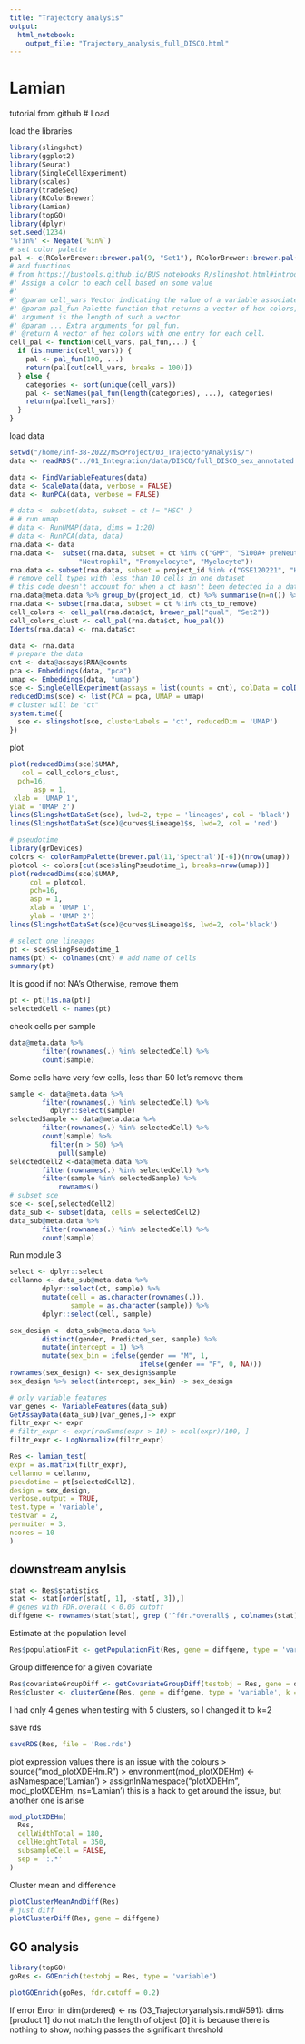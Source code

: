 ---
title: "Trajectory analysis"
output:
  html_notebook:
    output_file: "Trajectory_analysis_full_DISCO.html"
---


#  Lamian
tutorial from github
# Load

load the libraries

```{r}
library(slingshot)
library(ggplot2)
library(Seurat)
library(SingleCellExperiment)
library(scales)
library(tradeSeq)
library(RColorBrewer)
library(Lamian)
library(topGO)
library(dplyr)
set.seed(1234)
'%!in%' <- Negate(`%in%`)
# set color palette
pal <- c(RColorBrewer::brewer.pal(9, "Set1"), RColorBrewer::brewer.pal(8, "Set2"))
# and functions
# from https://bustools.github.io/BUS_notebooks_R/slingshot.html#introduction
#' Assign a color to each cell based on some value
#'
#' @param cell_vars Vector indicating the value of a variable associated with cells.
#' @param pal_fun Palette function that returns a vector of hex colors, whose
#' argument is the length of such a vector.
#' @param ... Extra arguments for pal_fun.
#' @return A vector of hex colors with one entry for each cell.
cell_pal <- function(cell_vars, pal_fun,...) {
  if (is.numeric(cell_vars)) {
    pal <- pal_fun(100, ...)
    return(pal[cut(cell_vars, breaks = 100)])
  } else {
    categories <- sort(unique(cell_vars))
    pal <- setNames(pal_fun(length(categories), ...), categories)
    return(pal[cell_vars])
  }
}

```

load data
```{r}
setwd("/home/inf-38-2022/MScProject/03_TrajectoryAnalysis/")
data <- readRDS("../01_Integration/data/DISCO/full_DISCO_sex_annotated.rds")
```

```{r}
data <- FindVariableFeatures(data)
data <- ScaleData(data, verbose = FALSE)
data <- RunPCA(data, verbose = FALSE)
```
```{r}
# data <- subset(data, subset = ct != "HSC" )
# # run umap
# data <- RunUMAP(data, dims = 1:20)
# data <- RunPCA(data, data)
rna.data <- data
rna.data <-  subset(rna.data, subset = ct %in% c("GMP", "S100A+ preNeutrophil", "Metamyelocyte/Band neutrophil",
                 "Neutrophil", "Promyelocyte", "Myelocyte"))
rna.data <- subset(rna.data, subset = project_id %in% c("GSE120221", "HCA_HematopoieticImmuneCellAtlas", "GSE185381"))
# remove cell types with less than 10 cells in one dataset
# this code doesn't account for when a ct hasn't been detected in a dataset
rna.data@meta.data %>% group_by(project_id, ct) %>% summarise(n=n()) %>% filter(n < 10) %>% pull(ct) -> cts_to_remove
rna.data <- subset(rna.data, subset = ct %!in% cts_to_remove)
cell_colors <- cell_pal(rna.data$ct, brewer_pal("qual", "Set2"))
cell_colors_clust <- cell_pal(rna.data$ct, hue_pal())
Idents(rna.data) <- rna.data$ct

```
```{r}
data <- rna.data
# prepare the data
cnt <- data@assays$RNA@counts
pca <- Embeddings(data, "pca")
umap <- Embeddings(data, "umap")
sce <- SingleCellExperiment(assays = list(counts = cnt), colData = colData(as.SingleCellExperiment(data)))
reducedDims(sce) <- list(PCA = pca, UMAP = umap)
# cluster will be "ct"
system.time({
  sce <- slingshot(sce, clusterLabels = 'ct', reducedDim = 'UMAP')
})
```

plot

```{r}
plot(reducedDims(sce)$UMAP,
   col = cell_colors_clust,
  pch=16,
      asp = 1,
 xlab = 'UMAP 1',
ylab = 'UMAP 2')
lines(SlingshotDataSet(sce), lwd=2, type = 'lineages', col = 'black')
lines(SlingshotDataSet(sce)@curves$Lineage1$s, lwd=2, col = 'red')

# pseudotime
library(grDevices)
colors <- colorRampPalette(brewer.pal(11,'Spectral')[-6])(nrow(umap))
plotcol <- colors[cut(sce$slingPseudotime_1, breaks=nrow(umap))]
plot(reducedDims(sce)$UMAP,
     col = plotcol,
     pch=16,
     asp = 1,
     xlab = 'UMAP 1',
     ylab = 'UMAP 2')
lines(SlingshotDataSet(sce)@curves$Lineage1$s, lwd=2, col='black')
```



```{r}
# select one lineages
pt <- sce$slingPseudotime_1
names(pt) <- colnames(cnt) # add name of cells
summary(pt)
```

It is good if not NA's
Otherwise, remove them

```{r}
pt <- pt[!is.na(pt)]
selectedCell <- names(pt)
```


check cells per sample
```{r}
data@meta.data %>%
        filter(rownames(.) %in% selectedCell) %>%
        count(sample)
```
Some cells have very few cells, less than 50
let's remove them
```{r}
sample <- data@meta.data %>%
        filter(rownames(.) %in% selectedCell) %>%
          dplyr::select(sample)
selectedSample <- data@meta.data %>%
        filter(rownames(.) %in% selectedCell) %>%
        count(sample) %>%
          filter(n > 50) %>%
            pull(sample)
selectedCell2 <-data@meta.data %>%
        filter(rownames(.) %in% selectedCell) %>%
        filter(sample %in% selectedSample) %>%
            rownames()
# subset sce
sce <- sce[,selectedCell2]
data_sub <- subset(data, cells = selectedCell2)
data_sub@meta.data %>%
        filter(rownames(.) %in% selectedCell) %>%
        count(sample)
```




Run module 3
```{r}
select <- dplyr::select
cellanno <- data_sub@meta.data %>%
        dplyr::select(ct, sample) %>%
        mutate(cell = as.character(rownames(.)),
               sample = as.character(sample)) %>%
        dplyr::select(cell, sample)

sex_design <- data_sub@meta.data %>%
        distinct(gender, Predicted_sex, sample) %>%
        mutate(intercept = 1) %>%
        mutate(sex_bin = ifelse(gender == "M", 1,
                                ifelse(gender == "F", 0, NA)))
rownames(sex_design) <- sex_design$sample
sex_design %>% select(intercept, sex_bin) -> sex_design

# only variable features
var_genes <- VariableFeatures(data_sub)
GetAssayData(data_sub)[var_genes,]-> expr
filtr_expr <- expr
# filtr_expr <- expr[rowSums(expr > 10) > ncol(expr)/100, ]
filtr_expr <- LogNormalize(filtr_expr)

Res <- lamian_test(
expr = as.matrix(filtr_expr),
cellanno = cellanno,
pseudotime = pt[selectedCell2],
design = sex_design,
verbose.output = TRUE,
test.type = 'variable',
testvar = 2,
permuiter = 3,
ncores = 10
)
```


## downstream anylsis
```{r}
stat <- Res$statistics
stat <- stat[order(stat[, 1], -stat[, 3]),]
# genes with FDR.overall < 0.05 cutoff
diffgene <- rownames(stat[stat[, grep ('^fdr.*overall$', colnames(stat))]< 0.05, ])
```

Estimate at the population level
```{r}
Res$populationFit <- getPopulationFit(Res, gene = diffgene, type = 'variable')
```
Group difference for a given covariate
```{r}
Res$covariateGroupDiff <- getCovariateGroupDiff(testobj = Res, gene = diffgene)
Res$cluster <- clusterGene(Res, gene = diffgene, type = 'variable', k = 5) # change k because if very few genes
```
I had only 4 genes when testing with 5 clusters, so I changed it to k=2

save rds
```{r}
saveRDS(Res, file = 'Res.rds')
```



plot expression values
there is an issue with the colours
> source("mod_plotXDEHm.R")
> environment(mod_plotXDEHm) <- asNamespace('Lamian')
> assignInNamespace("plotXDEHm", mod_plotXDEHm, ns='Lamian')
this is a hack to get around the issue, but another one is arise
```{r}
mod_plotXDEHm(
  Res,
  cellWidthTotal = 180,
  cellHeightTotal = 350,
  subsampleCell = FALSE,
  sep = ':.*'
)
```

Cluster mean and difference
```{r}
plotClusterMeanAndDiff(Res)
# just diff
plotClusterDiff(Res, gene = diffgene)
```


## GO analysis
```{r}
library(topGO)
goRes <- GOEnrich(testobj = Res, type = 'variable')
```

```{r}
plotGOEnrich(goRes, fdr.cutoff = 0.2)
```

If error Error in dim(ordered) <- ns (03_Trajectoryanalysis.rmd#591): dims [product 1] do not match the length of object [0]
it is because there is nothing to show, nothing passes the significant threshold
